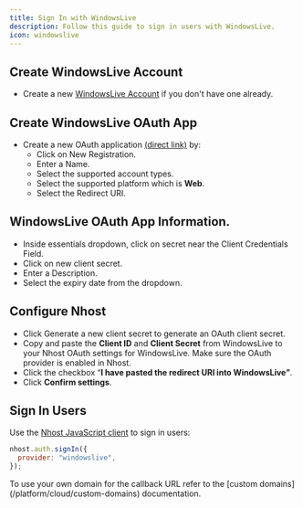 ```yaml
---
title: Sign In with WindowsLive
description: Follow this guide to sign in users with WindowsLive.
icon: windowslive
---
```


## Create WindowsLive Account

- Create a new [WindowsLive Account](https://portal.azure.com/) if you don't have one already.

## Create WindowsLive OAuth App

- Create a new OAuth application [(direct link)](https://portal.azure.com/#view/Microsoft_AAD_RegisteredApps/ApplicationsListBlade) by:
   - Click on New Registration.
   - Enter a Name.
   - Select the supported account types.
   - Select the supported platform which is **Web**.
   - Select the Redirect URI.
   
## WindowsLive OAuth App Information.
- Inside essentials dropdown, click on secret near the Client Credentials Field.
- Click on new client secret.
- Enter a Description.
- Select the expiry date from the dropdown.

## Configure Nhost

- Click Generate a new client secret to generate an OAuth client secret.
- Copy and paste the **Client ID** and **Client Secret** from WindowsLive to your Nhost OAuth settings for WindowsLive. Make sure the OAuth provider is enabled in Nhost.
- Click the checkbox “**I have pasted the redirect URI into WindowsLive”**.
- Click **Confirm settings**.

## Sign In Users

Use the [Nhost JavaScript client](/reference/javascript) to sign in users:

```js
nhost.auth.signIn({
  provider: "windowslive",
});
```

<Note>
To use your own domain for the callback URL refer to the [custom domains](/platform/cloud/custom-domains) documentation.
</Note>
